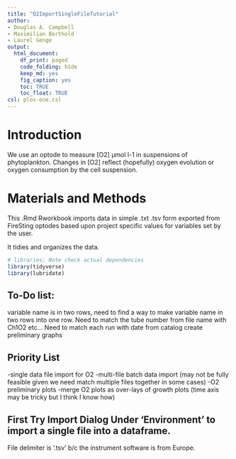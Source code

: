 ```yaml
---
title: "O2ImportSingleFileTutorial"
author:
- Douglas A. Campbell
- Maximilian Berthold
- Laurel Genge
output:
  html_document:
    df_print: paged
    code_folding: hide
    keep_md: yes
    fig_caption: yes
    toc: TRUE
    toc_float: TRUE
csl: plos-one.csl
---
```


# Introduction
We use an optode to measure [O2] µmol l-1 in suspensions of phytoplankton.
Changes in [O2] reflect (hopefully) oxygen evolution or oxygen consumption by the cell suspension.

# Materials and Methods

This .Rmd Rworkbook imports data in simple .txt .tsv form exported from FireSting optodes based upon project specific values for variables set by the user.

It tidies and organizes the data.

```r
# libraries; Note check actual dependencies
library(tidyverse)
library(lubridate)
```

## To-Do list:

variable name is in two rows, need to find a way to make variable name in two rows into one row.
Need to match the tube number from file name with Ch1O2 etc... 
Need to match each run with date from catalog
create preliminary graphs

## Priority List
-single data file import for O2
-multi-file batch data import (may not be fully feasible given we need match multiple files together in some cases)
-O2 preliminary plots
-merge O2 plots as over-lays of growth plots (time axis may be tricky but I think I know how)

## First Try Import Dialog Under 'Environment' to import a single file into a dataframe.

File delimiter is '.tsv' b/c the instrument software is from Europe.
